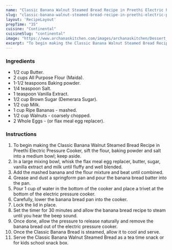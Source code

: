 ---
name: "Classic Banana Walnut Steamed Bread Recipe in Preethi Electric Pressure Cooker"
slug: "classic-banana-walnut-steamed-bread-recipe-in-preethi-electric-pressure-cooker"
layout: 'RecipeLayout'
prepTime: "35"
cuisine: "Continental"
cuisineSlug: "continental"
image: "https://www.archanaskitchen.com/images/archanaskitchen/Dessert_Cakes/Preethi_Electric_Pressure_Cooker_Banana_walnut_Bread_Recipe_Steamed_Cake-1.jpg"
excerpt: "To begin making the Classic Banana Walnut Steamed Bread Recipe in Preethi Electric Pressure Cooker, sift the flour, baking powder and salt into a medium bowl; keep aside"
---

### Ingredients

- 1/2 cup Butter.
- 2 cups All Purpose Flour (Maida).
- 1-1/2 teaspoons Baking powder.
- 1/4 teaspoon Salt.
- 1 teaspoon Vanilla Extract.
- 1/2 cup Brown Sugar (Demerara Sugar).
- 1/2 cup Milk.
- 1 cup Ripe Bananas - mashed.
- 1/2 cup Walnuts - coarsely chopped.
- 2 Whole Eggs - (or flax meal egg replacer).

### Instructions

1. To begin making the Classic Banana Walnut Steamed Bread Recipe in Preethi Electric Pressure Cooker, sift the flour, baking powder and salt into a medium bowl; keep aside.
1. In a large mixing bowl, whisk the flax meal egg replacer, butter, sugar, vanilla extract and milk until fluffy and well blended.
1. Add the mashed banana and the flour mixture and beat until combined.
1. Grease and dust a springform pan and pour the banana bread batter into the pan.
1. Pour 1 cup of water in the bottom of the cooker and place a trivet at the bottom of the electric pressure cooker.
1. Carefully, lower the banana bread pan into the cooker.
1. Lock the lid in place.
1. Set the timer for 30 minutes and allow the banana bread recipe to steam until you hear the beep sound.
1. Once done, allow the pressure to release naturally and remove the banana bread out of the electric pressure cooker.
1. Once the Classic Banana Bread is steamed, allow it to cool and serve.
1. Serve the Classic Banana Walnut Steamed Bread as a tea time snack or for kids school snack box.
